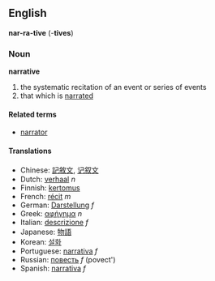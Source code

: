 ==English==
'''nar-ra-tive''' (-'''tives''')

===Noun===
'''narrative'''

# the systematic recitation of an event or series of events
# that which is [[narrate]]d 

====Related terms====
*[[narrator]]

====Translations====
*Chinese: [[記敘文]], [[记叙文]]
*Dutch: [[verhaal]] ''n''
*Finnish: [[kertomus]]
*French: [[récit]] ''m''
*German: [[Darstellung]] ''f''
*Greek: [[αφήγημα]] ''n''
*Italian: [[descrizione]] ''f''
*Japanese: [[物語]]
*Korean: [[설화]]
*Portuguese: [[narrativa]] ''f''
*Russian: [[повесть]] ''f'' (povect')
*Spanish: [[narrativa]] ''f''